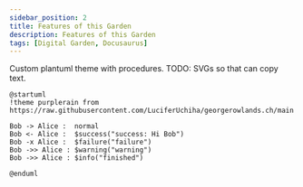 ```yaml
---
sidebar_position: 2
title: Features of this Garden
description: Features of this Garden
tags: [Digital Garden, Docusaurus]
---
```


Custom plantuml theme with procedures. TODO: SVGs so that can copy text.

```plantuml
@startuml
!theme purplerain from https://raw.githubusercontent.com/LuciferUchiha/georgerowlands.ch/main

Bob -> Alice :  normal
Bob <- Alice :  $success("success: Hi Bob")
Bob -x Alice :  $failure("failure")
Bob ->> Alice : $warning("warning")
Bob ->> Alice : $info("finished")

@enduml
```
